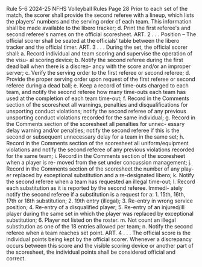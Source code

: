 Rule 5-6 2024-25 NFHS Volleyball Rules Page 28 Prior to each set of the match, the scorer shall provide the second referee with a lineup, which lists the players' numbers and the serving order of each team. This information shall be made available to the libero tracker; d. Print the first referee's and second referee's names on the official scoresheet. ART. 2 . . . Position – The official scorer shall be seated at the officials' table between the libero tracker and the official timer. ART. 3 . . . During the set, the official scorer shall: a. Record individual and team scoring and supervise the operation of the visu- al scoring device; b. Notify the second referee during the first dead ball when there is a discrep- ancy with the score and/or an improper server; c. Verify the serving order to the first referee or second referee; d. Provide the proper serving order upon request of the first referee or second referee during a dead ball; e. Keep a record of time-outs charged to each team, and notify the second referee how many time-outs each team has used at the completion of each team time-out; f. Record in the Comments section of the scoresheet all warnings, penalties and disqualifications for unsporting conduct violations; notify the second referee of any previous unsporting conduct violations recorded for the same individual; g. Record in the Comments section of the scoresheet all penalties for unnec- essary delay warning and/or penalties; notify the second referee if this is the second or subsequent unnecessary delay for a team in the same set; h. Record in the Comments section of the scoresheet all uniform/equipment violations and notify the second referee of any previous violations recorded for the same team; i. Record in the Comments section of the scoresheet when a player is re- moved from the set under concussion management; j. Record in the Comments section of the scoresheet the number of any play- er replaced by exceptional substitution and a re-designated libero; k. Notify the second referee when a team has requested an illegal time-out; l. Record each substitution as it is reported by the second referee. Immedi- ately notify the second referee if a substitution is a request for a: 1. 15th, 16th, 17th or 18th substitution; 2. 19th entry (illegal); 3. Re-entry in wrong service position; 4. Re-entry of a disqualified player; 5. Re-entry of an injured/ill player during the same set in which the player was replaced by exceptional substitution; 6. Player not listed on the roster. m. Not count an illegal substitution as one of the 18 entries allowed per team; n. Notify the second referee when a team reaches set point. ART. 4 . . . The official score is the individual points being kept by the official scorer. Whenever a discrepancy occurs between this score and the visible scoring device or another part of the scoresheet, the individual points shall be considered official and correct.